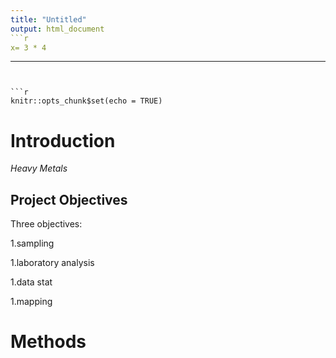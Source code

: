```yaml
---
title: "Untitled"
output: html_document
```r
x= 3 * 4
```

---
```


```r
knitr::opts_chunk$set(echo = TRUE)
```
# Introduction
*Heavy Metals*

## Project Objectives

Three objectives:

1.sampling 

1.laboratory analysis 

1.data stat 

1.mapping 

# Methods

